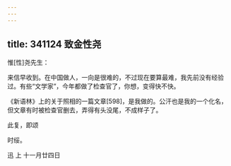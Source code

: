 ```yaml
---
---
---
```

title: 341124 致金性尧
---




惟[性]尧先生：

来信早收到。在中国做人，一向是很难的，不过现在要算最难，我先前没有经验过。有些“文学家”，今年都做了检查官了，你想，变得快不快。

《新语林》上的关于照相的一篇文章[598]，是我做的。公汗也是我的一个化名，但文章有时被检查官删去，弄得有头没尾，不成样子了。

此复，即颂

时绥。

迅 上 十一月廿四日